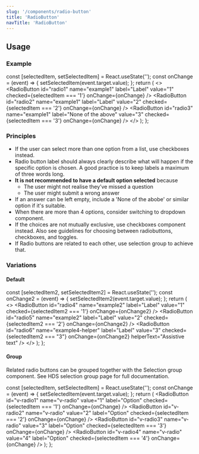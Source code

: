 ```yaml
---
slug: '/components/radio-button'
title: 'RadioButton'
navTitle: 'RadioButton'
---
```




## Usage

### Example

  const [selectedItem, setSelectedItem] = React.useState('');
  const onChange = (event) => {
    setSelectedItem(event.target.value);
  };
  return (
    <>
      <RadioButton
        id="radio1"
        name="example1"
        label="Label"
        value="1"
        checked={selectedItem === '1'}
        onChange={onChange}
      />
      <RadioButton
        id="radio2"
        name="example1"
        label="Label"
        value="2"
        checked={selectedItem === '2'}
        onChange={onChange}
      />
      <RadioButton
        id="radio3"
        name="example1"
        label="None of the above"
        value="3"
        checked={selectedItem === '3'}
        onChange={onChange}
      />
    </>
  );
};

<PlaygroundPreview>
  <RadioButtonExample />
</PlaygroundPreview>

### Principles

- If the user can select more than one option from a list, use <InternalLink href="/components/checkbox">checkboxes</InternalLink> instead.
- Radio button label should always clearly describe what will happen if the specific option is chosen. A good practice is to keep labels a maximum of three words long.
- **It is not recommended to have a default option selected** because
  - The user might not realise they’ve missed a question
  - The user might submit a wrong answer
- If an answer can be left empty, include a 'None of the abobe' or similar option if it's suitable.
- When there are more than 4 options, consider switching to <InternalLink href="/components/dropdown">dropdown</InternalLink> component.
- If the choices are not mutually exclusive, use <InternalLink href="/components/checkbox">checkboxes</InternalLink> component instead. Also see <InternalLink href="/foundation/guidelines/checkbox-radiobutton-toggle">guidelines for choosing between radiobuttons, checkboxes, and toggles.</InternalLink>
- If Radio buttons are related to each other, use <InternalLink href="/components/selection-group">selection group</InternalLink> to achieve that.

### Variations

#### Default

  const [selectedItem2, setSelectedItem2] = React.useState('');
  const onChange2 = (event) => {
    setSelectedItem2(event.target.value);
  };
  return (
    <>
      <RadioButton
        id="radio4"
        name="example2"
        label="Label"
        value="1"
        checked={selectedItem2 === '1'}
        onChange={onChange2}
      />
      <RadioButton
        id="radio5"
        name="example2"
        label="Label"
        value="2"
        checked={selectedItem2 === '2'}
        onChange={onChange2}
      />
      <RadioButton
        id="radio6"
        name="example4-helper"
        label="Label"
        value="3"
        checked={selectedItem2 === "3"}
        onChange={onChange2}
        helperText="Assistive text"
      />
    </>
  );
};

<PlaygroundPreview>
  <DefaultRadioButtonExample />
</PlaygroundPreview>

#### Group

Related radio buttons can be grouped together with the Selection group component. See <InternalLink href="/components/selection-group">HDS selection group page</InternalLink> for full documentation.

  const [selectedItem, setSelectedItem] = React.useState('');
  const onChange = (event) => {
    setSelectedItem(event.target.value);
  };
  return (
    <SelectionGroup label="Radio button group">
      <RadioButton
        id="v-radio1"
        name="v-radio"
        value="1"
        label="Option"
        checked={selectedItem === '1'}
        onChange={onChange}
      />
      <RadioButton
        id="v-radio2"
        name="v-radio"
        value="2"
        label="Option"
        checked={selectedItem === '2'}
        onChange={onChange}
      />
      <RadioButton
        id="v-radio3"
        name="v-radio"
        value="3"
        label="Option"
        checked={selectedItem === '3'}
        onChange={onChange}
      />
      <RadioButton
        id="v-radio4"
        name="v-radio"
        value="4"
        label="Option"
        checked={selectedItem === '4'}
        onChange={onChange}
      />
    </SelectionGroup>
  );
};

<PlaygroundPreview>
  <GroupExample />
</PlaygroundPreview>
